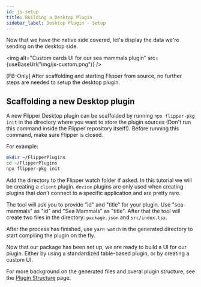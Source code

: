 ```yaml
---
id: js-setup
title: Building a Desktop Plugin
sidebar_label: Desktop Plugin - Setup
---
```


Now that we have the native side covered, let's display the data we're sending
on the desktop side. 

<img alt="Custom cards UI for our sea mammals plugin" src={useBaseUrl("img/js-custom.png")} />

<FbInternalOnly>
[FB-Only] After scaffolding and starting Flipper from source, no further steps are needed to setup the desktop plugin. 
</FbInternalOnly>

<OssOnly>

## Scaffolding a new Desktop plugin

A new Flipper Desktop plugin can be scaffolded by running `npx flipper-pkg init` in the directory where you want to store the plugin sources (Don't run this command inside the Flipper repository itself!). 
Before running this command, make sure Flipper is closed.

For example:

```bash
mkdir ~/FlipperPlugins
cd ~/FlipperPlugins
npx flipper-pkg init
```

Add the directory to the Flipper watch folder if asked. In this tutorial we will be creating a `client` plugin. `device` plugins are only used when creating plugins that _don't_ connect to a specific application and are pretty rare.

The tool will ask you to provide "id" and "title" for your plugin. Use "sea-mammals" as "id" and "Sea Mammals" as "title". After that the tool will create two files in the directory: `package.json` and `src/index.tsx`.

After the process has finished, use `yarn watch` in the generated directory to start compiling the plugin on the fly. 

Now that our package has been set up, we are ready to build a UI for our plugin. Either by using a standardized table-based plugin, or by creating a custom UI.

</OssOnly>

For more background on the generated files and overal plugin structure, see the [Plugin Structure](../extending/desktop-plugin-structure) page.
